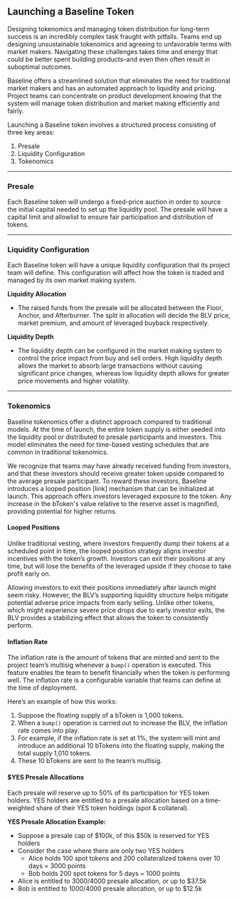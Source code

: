 ## Launching a Baseline Token


Designing tokenomics and managing token distribution for long-term success is an incredibly complex task fraught with pitfalls. Teams end up designing unsustainable tokenomics and agreeing to unfavorable terms with market makers. Navigating these challenges takes time and energy that could be better spent building products–and even then often result in suboptimal outcomes.

Baseline offers a streamlined solution that eliminates the need for traditional market makers and has an automated approach to liquidity and pricing. Project teams can concentrate on product development knowing that the system will manage token distribution and market making efficiently and fairly.


Launching a Baseline token involves a structured process consisting of three key areas: 
1. Presale 
2. Liquidity Configuration
3. Tokenomics
___

### Presale

Each Baseline token will undergo a fixed-price auction in order to source the initial capital needed to set up the liquidity pool. The presale will have a capital limit and allowlist to ensure fair participation and distribution of tokens.

___

### Liquidity Configuration

Each Baseline token will have a unique liquidity configuration that its project team will define. This configuration will affect how the token is traded and managed by its own market making system.

**Liquidity Allocation**

- The raised funds from the presale will be allocated between the Floor, Anchor, and Afterburner. The split in allocation will decide the BLV price, market premium, and amount of leveraged buyback respectively.

**Liquidity Depth**

- The liquidity depth can be configured in the market making system to control the price impact from buy and sell orders. High liquidity depth allows the market to absorb large transactions without causing significant price changes, whereas low liquidity depth allows for greater price movements and higher volatility.

___
### Tokenomics

Baseline tokenomics offer a distinct approach compared to traditional models. At the time of launch, the entire token supply is either seeded into the liquidity pool or distributed to presale participants and investors. This model eliminates the need for time-based vesting schedules that are common in traditional tokenomics.

We recognize that teams may have already received funding from investors, and that these investors should receive greater token upside compared to the average presale participant. To reward these investors, Baseline introduces a looped position [link] mechanism that can be initialized at launch. This approach offers investors leveraged exposure to the token. Any increase in the bToken's value relative to the reserve asset is magnified, providing potential for higher returns.

#### Looped Positions

Unlike traditional vesting, where investors frequently dump their tokens at a scheduled point in time, the looped position strategy aligns investor incentives with the token’s growth. Investors can exit their positions at any time, but will lose the benefits of the leveraged upside if they choose to take profit early on.

Allowing investors to exit their positions immediately after launch might seem risky. However, the BLV’s supporting liquidity structure helps mitigate potential adverse price impacts from early selling. Unlike other tokens, which might experience severe price drops due to early investor exits, the BLV provides a stabilizing effect that allows the token to consistently perform. 

#### Inflation Rate

The inflation rate is the amount of tokens that are minted and sent to the project team’s multisig whenever a `bump()` operation is executed. This feature enables the team to benefit financially when the token is performing well. The inflation rate is a configurable variable that teams can define at the time of deployment. 

Here’s an example of how this works:

1. Suppose the floating supply of a bToken is 1,000 tokens.
2. When a `bump()` operation is carried out to increase the BLV, the inflation rate comes into play.
3. For example, if the inflation rate is set at 1%, the system will mint and introduce an additional 10 bTokens into the floating supply, making the total supply 1,010 tokens.
4. These 10 bTokens are sent to the team’s multisig.

#### $YES Presale Allocations

Each presale will reserve up to 50% of its participation for YES token holders. YES holders are entitled to a presale allocation based on a time-weighted share of their YES token holdings (spot & collateral).

**YES Presale Allocation Example:**

- Suppose a presale cap of $100k, of this $50k is reserved for YES holders
- Consider the case where there are only two YES holders
  - Alice holds 100 spot tokens and 200 collateralized tokens over 10 days = 3000 points
  - Bob holds 200 spot tokens for 5 days = 1000 points
- Alice is entitled to 3000/4000 presale allocation, or up to $37.5k
- Bob is entitled to 1000/4000 presale allocation, or up to $12.5k